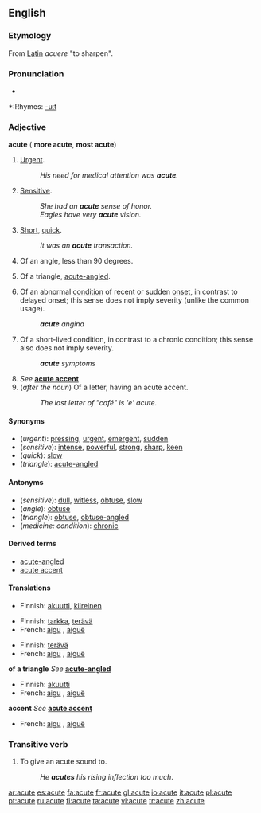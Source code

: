 ==English==

===Etymology===
From [[Latin]] ''acuere'' "to sharpen".

===Pronunciation===
*{{audio|en-us-acute.ogg|Audio (US)}}

*:Rhymes: [[Rhymes:English:-uːt|-uːt]]

===Adjective===
'''acute''' ({{compar}} '''more acute''', {{superl}} '''most acute''')

# [[Urgent]].
#:''His need for medical attention was '''acute'''.''
# [[Sensitive]].
#:''She had an '''acute''' sense of honor.''
#:''Eagles have very '''acute''' vision.''
# [[Short]], [[quick]].
#:''It was an '''acute''' transaction.''
# {{geometry}} Of an angle, less than 90 degrees.
# {{geometry}} Of a triangle, [[acute-angled]].
# {{medicine}} Of an abnormal [[condition]] of recent or sudden [[onset]], in contrast to delayed onset; this sense does not imply severity (unlike the common usage).
#:'''''acute''' angina''
# {{medicine}} Of a short-lived condition, in contrast to a chronic condition; this sense also does not imply severity.
#:'''''acute''' symptoms''
# ''See'' '''[[acute accent]]'''
# (''after the noun'') Of a letter, having an acute accent.
#:''The last letter of "café" is 'e' acute.''

====Synonyms====
*(''urgent''): [[pressing]], [[urgent]], [[emergent]], [[sudden]]
*(''sensitive''): [[intense]], [[powerful]], [[strong]], [[sharp]], [[keen]]
*(''quick''): [[slow]]
*(''triangle''): [[acute-angled]]

====Antonyms====
*(''sensitive''): [[dull]], [[witless]], [[obtuse]], [[slow]]
*(''angle''): [[obtuse]]
*(''triangle''): [[obtuse]], [[obtuse-angled]]
*(''medicine: condition''): [[chronic]]

====Derived terms====
*[[acute-angled]]
*[[acute accent]]

====Translations====

{{trans-top|urgent}}
*Finnish: [[akuutti]], [[kiireinen]]
{{trans-mid}}
{{trans-bottom}}

{{trans-top|intense}}
*Finnish: [[tarkka]], [[terävä]]
*French: [[aigu]] {{m}}, [[aiguë]]<!--sic: the diaeresis is on the "e"--> {{f}}
{{trans-mid}}
{{trans-bottom}}

{{trans-top|of an angle}}
*Finnish: [[terävä]]
*French: [[aigu]] {{m}}, [[aiguë]]<!--sic: the diaeresis is on the "e"--> {{f}}
{{trans-mid}}
{{trans-bottom}}

'''of a triangle'''
''See'' '''[[acute-angled]]'''

{{trans-top|medicine: of a condition}}
*Finnish: [[akuutti]]
*French: [[aigu]] {{m}}, [[aiguë]]<!--sic: the diaeresis is on the "e"--> {{f}}
{{trans-mid}}
{{trans-bottom}}

'''accent'''
''See'' '''[[acute accent]]'''

{{trans-top|letter}}
*French: [[aigu]] {{m}}, [[aiguë]]<!--sic: the diaeresis is on the "e"--> {{f}}
{{trans-mid}}
{{trans-bottom}}

===Transitive verb===
{{rfc-trverb|Transitive verb}}
{{en-verb|acut|ing}}

# To give an acute sound to.
#:''He '''acutes''' his rising inflection too much''.

[[ar:acute]]
[[es:acute]]
[[fa:acute]]
[[fr:acute]]
[[gl:acute]]
[[io:acute]]
[[it:acute]]
[[pl:acute]]
[[pt:acute]]
[[ru:acute]]
[[fi:acute]]
[[ta:acute]]
[[vi:acute]]
[[tr:acute]]
[[zh:acute]]